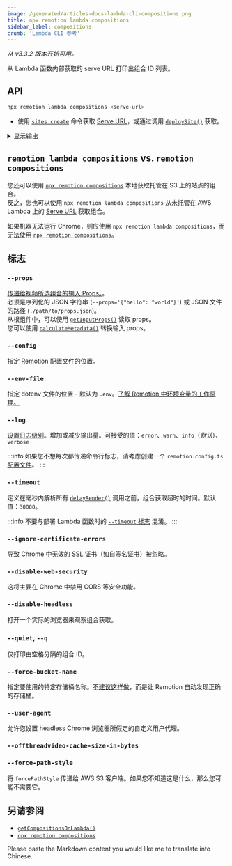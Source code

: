 ```yaml
---
image: /generated/articles-docs-lambda-cli-compositions.png
title: npx remotion lambda compositions
sidebar_label: compositions
crumb: 'Lambda CLI 参考'
---
```


_从 v3.3.2 版本开始可用。_

从 Lambda 函数内部获取的 serve URL 打印出组合 ID 列表。

## API

```bash
npx remotion lambda compositions <serve-url>
```

- 使用 [`sites create`](/docs/lambda/cli/sites#create) 命令获取 [Serve URL](/docs/terminology/serve-url)，或通过调用 [`deploySite()`](/docs/lambda/deploysite) 获取。

<details>
  <summary>显示输出</summary>
  <pre>
    looped 60 1080x1080 200 (3.33 sec)
    <br />
    cancel-render 30 920x720 100 (3.33 sec)
    <br />
    iframe 30 1080x1080 10 (0.33 sec)
    <br />
    stagger-test 30 1280x720 100 (3.33 sec)
    <br />
    freeze-example 30 1280x720 300 (10.00 sec)
    <br />
    base-spring 30 1080x1080 100 (3.33 sec)
    <br />
    spring-with-duration 30 1080x1080 100 (3.33 sec)
    <br />
    missing-img 30 1080x1080 10 (0.33 sec)
    <br />
    ten-frame-tester 30 1080x1080 10 (0.33 sec)
    <br />
    framer 30 1080x1080 100 (3.33 sec)
    <br />
    skip-zero-frame 30 1280x720 100 (3.33 sec)
    <br />
    scripts 30 1280x720 100 (3.33 sec)
    <br />
    many-audio 30 1280x720 30 (1.00 sec)
    <br />
    error-on-frame-10 30 1280x720 1000000 (33333.33 sec)
    <br />
    wrapped-in-context 1280x720 Still
    <br />
    drop-dots 30 1080x1080 5400 (180.00 sec)
    <br />
  </pre>
</details>

## `remotion lambda compositions` vs. `remotion compositions`

您还可以使用 [`npx remotion compositions`](/docs/cli/compositions) 本地获取托管在 S3 上的站点的组合。  
反之，您也可以使用 `npx remotion lambda compositions` 从未托管在 AWS Lambda 上的 [Serve URL](/docs/terminology/serve-url) 获取组合。

如果机器无法运行 Chrome，则应使用 `npx remotion lambda compositions`，而无法使用 [`npx remotion compositions`](/docs/cli/compositions)。

## 标志

### `--props`

[传递给视频所选组合的输入 Props。](/docs/passing-props#passing-input-props-in-the-cli)。  
必须是序列化的 JSON 字符串 (`--props='{"hello": "world"}'`) 或 JSON 文件的路径 (`./path/to/props.json`)。  
从根组件中，可以使用 [`getInputProps()`](/docs/get-input-props) 读取 props。  
您可以使用 [`calculateMetadata()`](/docs/calculate-metadata) 转换输入 props。

### `--config`

指定 Remotion 配置文件的位置。

### `--env-file`

指定 dotenv 文件的位置 - 默认为 `.env`。[了解 Remotion 中环境变量的工作原理。](/docs/env-variables)

### `--log`

[设置日志级别](/docs/config#setlevel)。增加或减少输出量。可接受的值：`error`、`warn`、`info`（_默认_）、`verbose`

:::info
如果您不想每次都传递命令行标志，请考虑创建一个 `remotion.config.ts` [配置文件](/docs/config)。
:::

### `--timeout`

定义在毫秒内解析所有 [`delayRender()`](/docs/delay-render) 调用之前，组合获取超时的时间。默认值：`30000`。

:::info
不要与部署 Lambda 函数时的 [`--timeout` 标志](/docs/lambda/cli/functions#--timeout) 混淆。
:::

### `--ignore-certificate-errors`

导致 Chrome 中无效的 SSL 证书（如自签名证书）被忽略。

### `--disable-web-security`

这将主要在 Chrome 中禁用 CORS 等安全功能。

### `--disable-headless`

打开一个实际的浏览器来观察组合获取。

### `--quiet`, `--q`

仅打印由空格分隔的组合 ID。

### `--force-bucket-name`<AvailableFrom v="3.3.42" />

指定要使用的特定存储桶名称。[不建议这样做](/docs/lambda/multiple-buckets)，而是让 Remotion 自动发现正确的存储桶。

### `--user-agent`<AvailableFrom v="3.3.83"/>

允许您设置 headless Chrome 浏览器所假定的自定义用户代理。

### `--offthreadvideo-cache-size-in-bytes`<AvailableFrom v="4.0.23"/>

<Options id="offthreadvideo-cache-size-in-bytes" />

### `--force-path-style`<AvailableFrom v="4.0.202" />

将 `forcePathStyle` 传递给 AWS S3 客户端。如果您不知道这是什么，那么您可能不需要它。

## 另请参阅

- [`getCompositionsOnLambda()`](/docs/lambda/getcompositionsonlambda)
- [`npx remotion compositions`](/docs/cli/compositions)

Please paste the Markdown content you would like me to translate into Chinese.
